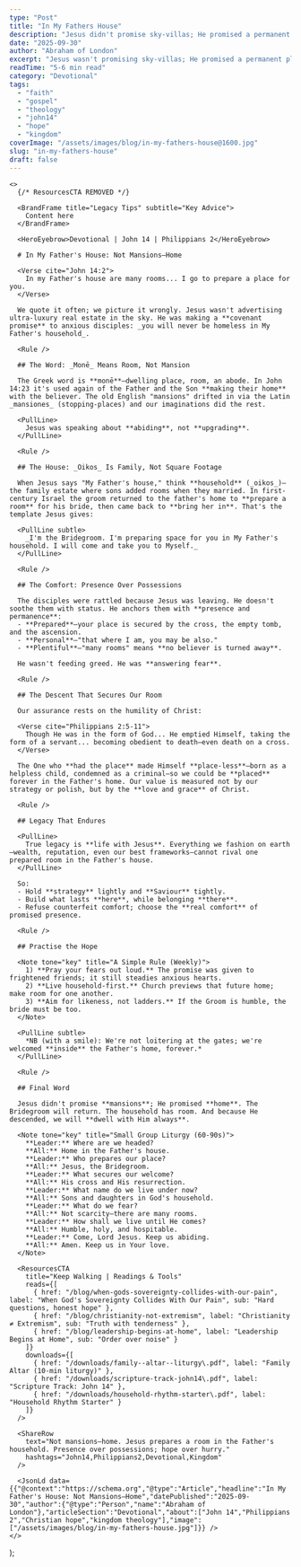 ```yaml
---
type: "Post"
title: "In My Fathers House"
description: "Jesus didn't promise sky-villas; He promised a permanent place in the Father's household—secured by His cross and resurrection. Trade prosperity gloss for promised presence."
date: "2025-09-30"
author: "Abraham of London"
excerpt: "Jesus wasn't promising sky-villas; He promised a permanent place in the Father's household—secured by His cross and resurrection. Our legacy is eternity with Christ."
readTime: "5-6 min read"
category: "Devotional"
tags:
  - "faith"
  - "gospel"
  - "theology"
  - "john14"
  - "hope"
  - "kingdom"
coverImage: "/assets/images/blog/in-my-fathers-house@1600.jpg"
slug: "in-my-fathers-house"
draft: false
---
```


    <>
      {/* ResourcesCTA REMOVED */}
      
      <BrandFrame title="Legacy Tips" subtitle="Key Advice">
        Content here
      </BrandFrame>

      <HeroEyebrow>Devotional | John 14 | Philippians 2</HeroEyebrow>

      # In My Father's House: Not Mansions—Home

      <Verse cite="John 14:2">
        In my Father's house are many rooms... I go to prepare a place for you.
      </Verse>

      We quote it often; we picture it wrongly. Jesus wasn't advertising ultra-luxury real estate in the sky. He was making a **covenant promise** to anxious disciples: _you will never be homeless in My Father's household_.

      <Rule />

      ## The Word: _Monē_ Means Room, Not Mansion

      The Greek word is **monē**—dwelling place, room, an abode. In John 14:23 it's used again of the Father and the Son **making their home** with the believer. The old English "mansions" drifted in via the Latin _mansiones_ (stopping-places) and our imaginations did the rest.

      <PullLine>
        Jesus was speaking about **abiding**, not **upgrading**.
      </PullLine>

      <Rule />

      ## The House: _Oikos_ Is Family, Not Square Footage

      When Jesus says "My Father's house," think **household** (_oikos_)—the family estate where sons added rooms when they married. In first-century Israel the groom returned to the father's home to **prepare a room** for his bride, then came back to **bring her in**. That's the template Jesus gives:

      <PullLine subtle>
        _I'm the Bridegroom. I'm preparing space for you in My Father's household. I will come and take you to Myself._
      </PullLine>

      <Rule />

      ## The Comfort: Presence Over Possessions

      The disciples were rattled because Jesus was leaving. He doesn't soothe them with status. He anchors them with **presence and permanence**:
      - **Prepared**—your place is secured by the cross, the empty tomb, and the ascension.
      - **Personal**—"that where I am, you may be also."
      - **Plentiful**—"many rooms" means **no believer is turned away**.

      He wasn't feeding greed. He was **answering fear**.

      <Rule />

      ## The Descent That Secures Our Room

      Our assurance rests on the humility of Christ:

      <Verse cite="Philippians 2:5-11">
        Though He was in the form of God... He emptied Himself, taking the form of a servant... becoming obedient to death—even death on a cross.
      </Verse>

      The One who **had the place** made Himself **place-less**—born as a helpless child, condemned as a criminal—so we could be **placed** forever in the Father's home. Our value is measured not by our strategy or polish, but by the **love and grace** of Christ.

      <Rule />

      ## Legacy That Endures

      <PullLine>
        True legacy is **life with Jesus**. Everything we fashion on earth—wealth, reputation, even our best frameworks—cannot rival one prepared room in the Father's house.
      </PullLine>

      So:
      - Hold **strategy** lightly and **Saviour** tightly.
      - Build what lasts **here**, while belonging **there**.
      - Refuse counterfeit comfort; choose the **real comfort** of promised presence.

      <Rule />

      ## Practise the Hope

      <Note tone="key" title="A Simple Rule (Weekly)">
        1) **Pray your fears out loud.** The promise was given to frightened friends; it still steadies anxious hearts.
        2) **Live household-first.** Church previews that future home; make room for one another.
        3) **Aim for likeness, not ladders.** If the Groom is humble, the bride must be too.
      </Note>

      <PullLine subtle>
        *NB (with a smile): We're not loitering at the gates; we're welcomed **inside** the Father's home, forever.*
      </PullLine>

      <Rule />

      ## Final Word

      Jesus didn't promise **mansions**; He promised **home**. The Bridegroom will return. The household has room. And because He descended, we will **dwell with Him always**.

      <Note tone="key" title="Small Group Liturgy (60-90s)">
        **Leader:** Where are we headed?
        **All:** Home in the Father's house.
        **Leader:** Who prepares our place?
        **All:** Jesus, the Bridegroom.
        **Leader:** What secures our welcome?
        **All:** His cross and His resurrection.
        **Leader:** What name do we live under now?
        **All:** Sons and daughters in God's household.
        **Leader:** What do we fear?
        **All:** Not scarcity—there are many rooms.
        **Leader:** How shall we live until He comes?
        **All:** Humble, holy, and hospitable.
        **Leader:** Come, Lord Jesus. Keep us abiding.
        **All:** Amen. Keep us in Your love.
      </Note>

      <ResourcesCTA
        title="Keep Walking | Readings & Tools"
        reads={[
          { href: "/blog/when-gods-sovereignty-collides-with-our-pain", label: "When God's Sovereignty Collides With Our Pain", sub: "Hard questions, honest hope" },
          { href: "/blog/christianity-not-extremism", label: "Christianity ≠ Extremism", sub: "Truth with tenderness" },
          { href: "/blog/leadership-begins-at-home", label: "Leadership Begins at Home", sub: "Order over noise" }
        ]}
        downloads={[
          { href: "/downloads/family--altar--liturgy\.pdf", label: "Family Altar (10-min liturgy)" },
          { href: "/downloads/scripture-track-john14\.pdf", label: "Scripture Track: John 14" },
          { href: "/downloads/household-rhythm-starter\.pdf", label: "Household Rhythm Starter" }
        ]}
      />
      
      <ShareRow
        text="Not mansions—home. Jesus prepares a room in the Father's household. Presence over possessions; hope over hurry."
        hashtags="John14,Philippians2,Devotional,Kingdom"
      />
      
      <JsonLd data={{"@context":"https://schema.org","@type":"Article","headline":"In My Father's House: Not Mansions—Home","datePublished":"2025-09-30","author":{"@type":"Person","name":"Abraham of London"},"articleSection":"Devotional","about":["John 14","Philippians 2","Christian hope","kingdom theology"],"image":["/assets/images/blog/in-my-fathers-house.jpg"]}} />
    </>
  );




